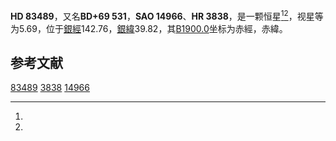 {{Starbox begin
| name = HD 83489
}}
{{Starbox observe
| epoch = [[J2000.0|J2000.0]]
| constell = {{星座名待查}}<ref name=SIMBAD>{{cite web
 | url=http://simbad.u-strasbg.fr/simbad/sim-id?Ident=HR+3838
 | title=Pulsating variable Star
 | publisher=Centre de Données astronomiques de Strasbourg
 | work=SIMBAD
 | accessdate=2012-07-13
 | archive-date=2016-03-19
 | archive-url=https://web.archive.org/web/20160319014353/http://simbad.u-strasbg.fr/simbad/sim-id?Ident=HR+3838
 | dead-url=no
 }}</ref><ref name=DATA>{{cite web
 | url=http://vizier.u-strasbg.fr/viz-bin/VizieR-5?-out.add=.&-source=5050&-corr=PK=HR&-out.max=9999&HR=3838
 | title=VizieR Detailed Page
 | accessdate=2012-07-13
 | archive-date=2016-03-05
 | archive-url=https://web.archive.org/web/20160305021748/http://vizier.u-strasbg.fr/viz-bin/VizieR-5?-out.add=.&-source=5050&-corr=PK=HR&-out.max=9999&HR=3838
 | dead-url=no
 }}</ref>
| 星官 = 
| ra = {{RA|9|42|14.8}}<ref name=SIMBAD /><ref name=DATA />
| dec = {{DEC|+69|14|15}}<ref name=SIMBAD /><ref name=DATA />
| appmag_v = 5.69<ref name=SIMBAD /><ref name=DATA />
}}
{{Starbox character
| class = gG9<ref name=SIMBAD /><ref name=DATA />
| b-v = 1.14<ref name=SIMBAD /><ref name=DATA />
| u-b = <ref name=SIMBAD /><ref name=DATA />
| r-i = <ref name=SIMBAD /><ref name=DATA />
| variable = 
}}
{{Starbox astrometry
| radial_v = 
| prop_mo_ra = -9
| parallax = 
| p_error = 
}}
{{Starbox catalog
| names =BD+69 531，[[SAO星表|SAO]] 14966，[[HD星表|HD]] 83489，[[HR星表|HR]] 3838}}
{{Starbox reference |Simbad=HR+3838}}
{{Starbox end}}

'''HD 83489'''，又名'''BD+69 531'''，'''SAO 14966'''、'''HR 3838'''，是一颗恒星<ref name=SIMBAD /><ref name=DATA />，视星等为5.69，位于[[銀道座標系|銀經]]142.76，[[銀道座標系|銀緯]]39.82，其[[B1900.0|B1900.0]]坐标为赤經{{RA|9|33|41.5}}，赤緯{{DEC|+69|39.82|34}}。

== 参考文献 ==
{{reflist}}
{{大熊座}}
{{star-stub}}

[[Category:HD和HDE天體|83489]]
[[Category:HR天體|3838]]
[[Category:SAO天體|14966]]
